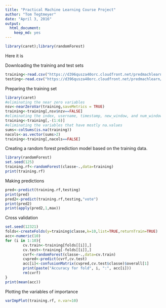 ```yaml
---
title: "Practical Machine Learning Course Project"
author: "Tom Tegtmeyer"
date: "April 3, 2016"
output: 
  html_document: 
    keep_md: yes
---
```

```r
library(caret);library(randomForest)
```


Here it is

Downloading the training and test sets
```r
training<-read.csv("https://d396qusza40orc.cloudfront.net/predmachlearn/pml-training.csv")
testing<-read.csv("https://d396qusza40orc.cloudfront.net/predmachlearn/pml-testing.csv")
```

Preparing the training set

```r
library(caret)
#eliminating the near zero variables
nsv<-nearZeroVar(training,saveMetrics = TRUE) 
training<-training[,nsv$nzv==FALSE]
#eliminating the index, username, timestamp, new_window, and num_window variables 
training<-training[,-(1:6)]
#eliminating the variables that have mostly na.values
sums<-colSums(is.na(training))
nacols<-as.vector(sums>2)
training<-training[,nacols==FALSE]
```

Creating a random forest prediction model based on the training data.
```r
library(randomForest)
set.seed(125)
training.rf<-randomForest(classe~.,data=training)
print(training.rf)
```

Making predictions
```r

pred<-predict(training.rf,testing)
print(pred)
pred2<-predict(training.rf,testing,"vote")
print(pred2)
print(apply(pred2,1,max))
```

Cross validation
```r
set.seed(12321)
folds<-createFolds(y=training$classe,k=10,list=TRUE,returnTrain=TRUE)
acc<-numeric(10)
for (i in 1:10){
        cv.train<-training[folds[[i]],]
        cv.test<-training[-folds[[i]],]
        cvrf<-randomForest(classe~.,data=cv.train)
        cvpred<-predict(cvrf,cv.test)
        acc[i]<-confusionMatrix(cvpred,cv.test$classe)$overall[1]
        print(paste("Accuracy for fold", i, ":", acc[i]))
        rm(cvrf)
}
print(mean(acc))
```

Plotting the variables of importance
```r
varImpPlot(training.rf, n.var=10)
```

